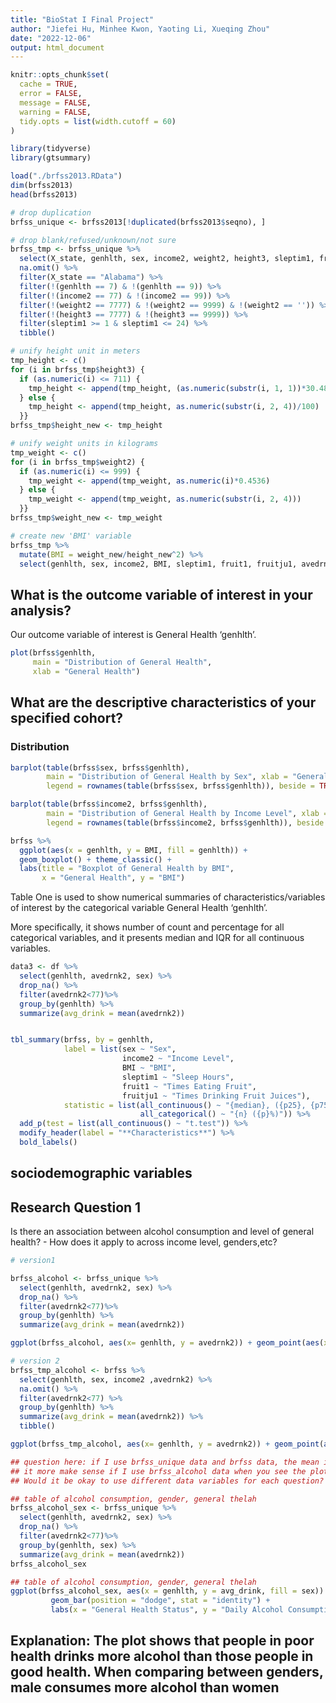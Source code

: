 ```yaml
---
title: "BioStat I Final Project"
author: "Jiefei Hu, Minhee Kwon, Yaoting Li, Xueqing Zhou"
date: "2022-12-06"
output: html_document
---
```


```r
knitr::opts_chunk$set(
  cache = TRUE,
  error = FALSE,
  message = FALSE,
  warning = FALSE,
  tidy.opts = list(width.cutoff = 60)
)
```

```r
library(tidyverse)
library(gtsummary)
```

```r
load("./brfss2013.RData")
dim(brfss2013)
head(brfss2013)
```

```r
# drop duplication
brfss_unique <- brfss2013[!duplicated(brfss2013$seqno), ]

# drop blank/refused/unknown/not sure
brfss_tmp <- brfss_unique %>%
  select(X_state, genhlth, sex, income2, weight2, height3, sleptim1, fruit1, fruitju1, avedrnk2) %>%
  na.omit() %>%
  filter(X_state == "Alabama") %>%
  filter(!(genhlth == 7) & !(genhlth == 9)) %>%
  filter(!(income2 == 77) & !(income2 == 99)) %>%
  filter(!(weight2 == 7777) & !(weight2 == 9999) & !(weight2 == '')) %>%
  filter(!(height3 == 7777) & !(height3 == 9999)) %>%
  filter(sleptim1 >= 1 & sleptim1 <= 24) %>%
  tibble()

# unify height unit in meters
tmp_height <- c()
for (i in brfss_tmp$height3) {
  if (as.numeric(i) <= 711) {
    tmp_height <- append(tmp_height, (as.numeric(substr(i, 1, 1))*30.48 + as.numeric(substr(i, 2, 3))*2.54)/100)
  } else {
    tmp_height <- append(tmp_height, as.numeric(substr(i, 2, 4))/100)
  }}
brfss_tmp$height_new <- tmp_height

# unify weight units in kilograms
tmp_weight <- c()
for (i in brfss_tmp$weight2) {
  if (as.numeric(i) <= 999) {
    tmp_weight <- append(tmp_weight, as.numeric(i)*0.4536)
  } else {
    tmp_weight <- append(tmp_weight, as.numeric(substr(i, 2, 4)))
  }}
brfss_tmp$weight_new <- tmp_weight

# create new 'BMI' variable
brfss_tmp %>% 
  mutate(BMI = weight_new/height_new^2) %>%
  select(genhlth, sex, income2, BMI, sleptim1, fruit1, fruitju1, avedrnk2) -> brfss
```

## What is the outcome variable of interest in your analysis? 

Our outcome variable of interest is General Health 'genhlth'.

```r
plot(brfss$genhlth,
     main = "Distribution of General Health",
     xlab = "General Health")
```

##	What are the descriptive characteristics of your specified cohort?

### Distribution

```r
barplot(table(brfss$sex, brfss$genhlth),
        main = "Distribution of General Health by Sex", xlab = "General Health",
        legend = rownames(table(brfss$sex, brfss$genhlth)), beside = TRUE)
```
```r
barplot(table(brfss$income2, brfss$genhlth),
        main = "Distribution of General Health by Income Level", xlab = "General Health",
        legend = rownames(table(brfss$income2, brfss$genhlth)), beside = TRUE)
```

```r
brfss %>%
  ggplot(aes(x = genhlth, y = BMI, fill = genhlth)) +
  geom_boxplot() + theme_classic() +
  labs(title = "Boxplot of General Health by BMI",
       x = "General Health", y = "BMI")
```

Table One is used to show numerical summaries of characteristics/variables of interest by the categorical variable General Health 'genhlth'. 

More specifically, it shows number of count and percentage for all categorical variables, and it presents median and IQR for all continuous variables.

```r
data3 <- df %>%
  select(genhlth, avedrnk2, sex) %>%
  drop_na() %>%
  filter(avedrnk2<77)%>%
  group_by(genhlth) %>%
  summarize(avg_drink = mean(avedrnk2))


tbl_summary(brfss, by = genhlth,
            label = list(sex ~ "Sex",
                         income2 ~ "Income Level",
                         BMI ~ "BMI",
                         sleptim1 ~ "Sleep Hours",
                         fruit1 ~ "Times Eating Fruit",
                         fruitju1 ~ "Times Drinking Fruit Juices"),
            statistic = list(all_continuous() ~ "{median}, ({p25}, {p75})",
                             all_categorical() ~ "{n} ({p}%)")) %>%
  add_p(test = list(all_continuous() ~ "t.test")) %>%
  modify_header(label = "**Characteristics**") %>%
  bold_labels()
```

## sociodemographic variables

## Research Question 1
Is there an association between alcohol consumption and level of general health?
-  How does it apply to across income level, genders,etc?

```r
# version1

brfss_alcohol <- brfss_unique %>%
  select(genhlth, avedrnk2, sex) %>%
  drop_na() %>%
  filter(avedrnk2<77)%>%
  group_by(genhlth) %>%
  summarize(avg_drink = mean(avedrnk2))

ggplot(brfss_alcohol, aes(x= genhlth, y = avedrnk2)) + geom_point(aes(x= genhlth, y = avg_drink)) + labs(x = "general health", y = "average drink", title = "general health vs average drink") 

# version 2
brfss_tmp_alcohol <- brfss %>%
  select(genhlth, sex, income2 ,avedrnk2) %>%
  na.omit() %>%
  filter(avedrnk2<77) %>%
  group_by(genhlth) %>%
  summarize(avg_drink = mean(avedrnk2)) %>%
  tibble()

ggplot(brfss_tmp_alcohol, aes(x= genhlth, y = avedrnk2)) + geom_point(aes(x= genhlth, y = avg_drink)) + labs(x = "general health", y = "average drink", title = "general health vs average drink") 

## question here: if I use brfss_unique data and brfss data, the mean is different
## it more make sense if I use brfss_alcohol data when you see the plot.
## Would it be okay to use different data variables for each question? or should we make the primary data more general? 
```
```r
## table of alcohol consumption, gender, general thelah
brfss_alcohol_sex <- brfss_unique %>%
  select(genhlth, avedrnk2, sex) %>%
  drop_na() %>%
  filter(avedrnk2<77)%>%
  group_by(genhlth, sex) %>%
  summarize(avg_drink = mean(avedrnk2))
brfss_alcohol_sex
```

```r
## table of alcohol consumption, gender, general thelah
ggplot(brfss_alcohol_sex, aes(x = genhlth, y = avg_drink, fill = sex)) +
         geom_bar(position = "dodge", stat = "identity") +
         labs(x = "General Health Status", y = "Daily Alcohol Consumption", fill = "Gender", title = "Relationship between genhealth and alcohol consumption") 
```
## Explanation: The plot shows that people in poor health drinks more alcohol than those people in good health. When comparing between genders, male consumes more alcohol than women
